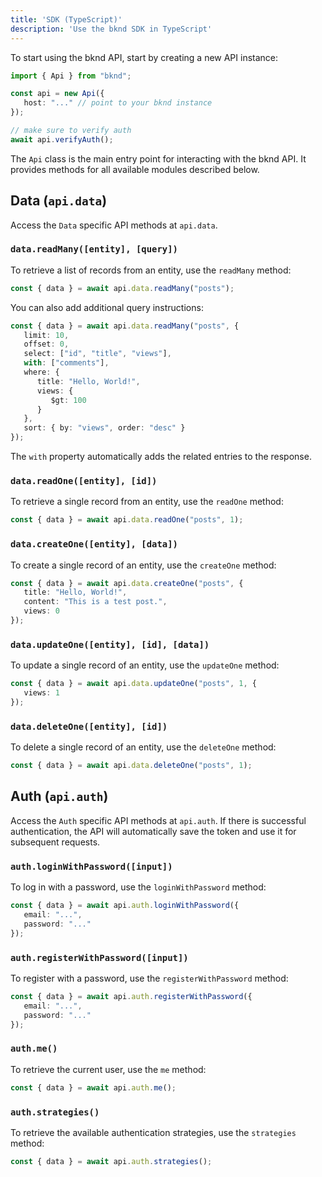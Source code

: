 ```yaml
---
title: 'SDK (TypeScript)'
description: 'Use the bknd SDK in TypeScript'
---
```


To start using the bknd API, start by creating a new API instance:
```ts
import { Api } from "bknd";

const api = new Api({
   host: "..." // point to your bknd instance
});

// make sure to verify auth
await api.verifyAuth();
```

The `Api` class is the main entry point for interacting with the bknd API. It provides methods
for all available modules described below.

## Data (`api.data`)
Access the `Data` specific API methods at `api.data`.

### `data.readMany([entity], [query])`
To retrieve a list of records from an entity, use the `readMany` method:
```ts
const { data } = await api.data.readMany("posts");
```

You can also add additional query instructions:
```ts
const { data } = await api.data.readMany("posts", {
   limit: 10,
   offset: 0,
   select: ["id", "title", "views"],
   with: ["comments"],
   where: {
      title: "Hello, World!",
      views: {
         $gt: 100
      }
   },
   sort: { by: "views", order: "desc" }
});
```
The `with` property automatically adds the related entries to the response.

### `data.readOne([entity], [id])`
To retrieve a single record from an entity, use the `readOne` method:
```ts
const { data } = await api.data.readOne("posts", 1);
```

### `data.createOne([entity], [data])`
To create a single record of an entity, use the `createOne` method:
```ts
const { data } = await api.data.createOne("posts", {
   title: "Hello, World!",
   content: "This is a test post.",
   views: 0
});
```

### `data.updateOne([entity], [id], [data])`
To update a single record of an entity, use the `updateOne` method:
```ts
const { data } = await api.data.updateOne("posts", 1, {
   views: 1
});
```

### `data.deleteOne([entity], [id])`
To delete a single record of an entity, use the `deleteOne` method:
```ts
const { data } = await api.data.deleteOne("posts", 1);
```

## Auth (`api.auth`)
Access the `Auth` specific API methods at `api.auth`. If there is successful authentication, the
API will automatically save the token and use it for subsequent requests.

### `auth.loginWithPassword([input])`
To log in with a password, use the `loginWithPassword` method:
```ts
const { data } = await api.auth.loginWithPassword({
   email: "...",
   password: "..."
});
```

### `auth.registerWithPassword([input])`
To register with a password, use the `registerWithPassword` method:
```ts
const { data } = await api.auth.registerWithPassword({
   email: "...",
   password: "..."
});
```

### `auth.me()`
To retrieve the current user, use the `me` method:
```ts
const { data } = await api.auth.me();
```

### `auth.strategies()`
To retrieve the available authentication strategies, use the `strategies` method:
```ts
const { data } = await api.auth.strategies();
```
